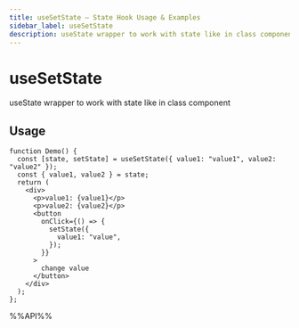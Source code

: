 ```yaml
---
title: useSetState – State Hook Usage & Examples
sidebar_label: useSetState
description: useState wrapper to work with state like in class component. Learn usage patterns, best practices, and code examples for React developers.
---
```

# useSetState

useState wrapper to work with state like in class component


## Usage

```tsx live
function Demo() {
  const [state, setState] = useSetState({ value1: "value1", value2: "value2" });
  const { value1, value2 } = state;
  return (
    <div>
      <p>value1: {value1}</p>
      <p>value2: {value2}</p>
      <button
        onClick={() => {
          setState({
            value1: "value",
          });
        }}
      >
        change value
      </button>
    </div>
  );
};

```

%%API%%
